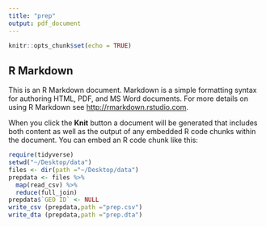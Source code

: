 ```yaml
---
title: "prep"
output: pdf_document
---
```


```r
knitr::opts_chunk$set(echo = TRUE)
```

## R Markdown

This is an R Markdown document. Markdown is a simple formatting syntax for authoring HTML, PDF, and MS Word documents. For more details on using R Markdown see <http://rmarkdown.rstudio.com>.

When you click the **Knit** button a document will be generated that includes both content as well as the output of any embedded R code chunks within the document. You can embed an R code chunk like this:

```r
require(tidyverse)
setwd("~/Desktop/data")
files <- dir(path ="~/Desktop/data")
prepdata <- files %>%
  map(read_csv) %>%
  reduce(full_join) 
prepdata$`GEO ID` <- NULL
write_csv (prepdata,path ="prep.csv")
write_dta (prepdata,path ="prep.dta")
```

